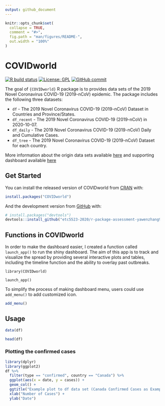 ```yaml
---
output: github_document
---
```


<!-- README.md is generated from README.Rmd. Please edit that file -->

```r
knitr::opts_chunk$set(
  collapse = TRUE,
  comment = "#>",
  fig.path = "man/figures/README-",
  out.width = "100%"
)
```

# COVIDworld

<!-- badges: start -->
[![R build status](https://github.com/etc5523-2020/r-package-assessment-yawenzhang9701/workflows/R-CMD-check/badge.svg)](https://github.com/etc5523-2020/r-package-assessment-yawenzhang9701/actions)
[![License: GPL](https://img.shields.io/badge/License-GPL-3.svg)](http://www.gnu.org/licenses/gpl-3.0.en.html)
[![GitHub commit](https://img.shields.io/github/last-commit/etc5523-2020/r-package-assessment-yawenzhang9701)](https://github.com/etc5523-2020/r-package-assessment-yawenzhang9701/commit/master)

<!-- badges: end -->

The goal of `{COVIDworld}` R package is to provides data sets of the 2019 Novel Coronavirus COVID-19 (2019-nCoV) epidemic. The package includes the following three datasets:

- `df` - The 2019 Novel Coronavirus COVID-19 (2019-nCoV) Dataset in Countries and Province/States.
- `df_recent` - The 2019 Novel Coronavirus COVID-19 (2019-nCoV) in 2020-10-07.
- `df_daily` - The 2019 Novel Coronavirus COVID-19 (2019-nCoV) Daily and Cumulative Cases.
- `df_tree` - The 2019 Novel Coronavirus COVID-19 (2019-nCoV) Dataset for each country.

More information about the origin data sets available [here](https://coronavirus.jhu.edu/map.html) and supporting dashboard available [here](https://yawen.shinyapps.io/shiny-assessment-yawenzhang9701/)

## Get Started

You can install the released version of COVIDworld from [CRAN](https://CRAN.R-project.org) with:

``` r
install.packages("COVIDworld")
```

And the development version from [GitHub](https://github.com/) with:

``` r
# install.packages("devtools")
devtools::install_github("etc5523-2020/r-package-assessment-yawenzhang9701")
```

## Functions in COVIDworld

In order to make the dashboard easier, I created a function called `launch_app()` to run the shiny dashboard. The aim of this app is to track and visualize the spread by providing several interactive plots and tables, including the timeline function and the ability to overlay past outbreaks. 

```
library(COVIDworld)

launch_app()
```
To simplify the process of making dashboard menu, users could use `add_menu()` to add customized icon.  

``` r
add_menu()
```

## Usage

``` r
data(df)

head(df)
```

### Plotting the confirmed cases
```r
library(dplyr)
library(ggplot2)
df %>%
  filter(type == "confirmed", country == "Canada") %>%
  ggplot(aes(x = date, y = cases)) +
  geom_col() +
  ggtitle("Example plot to df data set (Canada Confirmed Cases as Example)") +
  xlab("Number of Cases") +
  ylab("Date")
```

